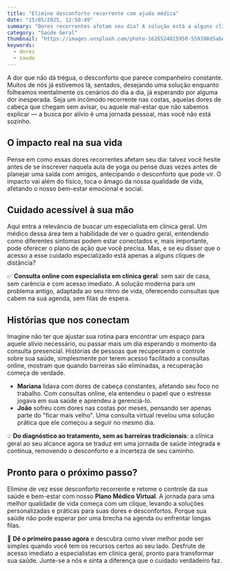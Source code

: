 ```yaml
---
title: "Elimine desconforto recorrente com ajuda médica"
date: "15/05/2025, 12:50:49"
summary: "Dores recorrentes afetam seu dia? A solução está a alguns cliques de distância com o Plano Médico Virtual da M24. Acesse especialistas com consultas online imediatas."
category: "Saúde Geral"
thumbnail: "https://images.unsplash.com/photo-1626524815950-559398d5abea?crop=entropy&cs=tinysrgb&fit=max&fm=jpg&ixid=M3w3MjUxODh8MHwxfHNlYXJjaHwxfHwlMjJDaHJvbmljJTIwcGFpbiUyMnxlbnwwfHx8fDE3NDczMjQyNDZ8MA&ixlib=rb-4.1.0&q=80&w=1080"
keywords:
  - dores
  - saude
---
```


A dor que não dá trégua, o desconforto que parece companheiro constante. Muitos de nós já estivemos lá, sentados, desejando uma solução enquanto folheamos mentalmente os cenários do dia a dia, já esperando por alguma dor inesperada. Seja um incômodo recorrente nas costas, aquelas dores de cabeça que chegam sem avisar, ou aquele mal-estar que não sabemos explicar — a busca por alívio é uma jornada pessoal, mas você não está sozinho.

## O impacto real na sua vida

Pense em como essas dores recorrentes afetam seu dia: talvez você hesite antes de se inscrever naquela aula de yoga ou pense duas vezes antes de planejar uma saída com amigos, antecipando o desconforto que pode vir. O impacto vai além do físico, toca o âmago da nossa qualidade de vida, afetando o nosso bem-estar emocional e social.

## Cuidado acessível à sua mão

Aqui entra a relevância de buscar um especialista em clínica geral. Um médico dessa área tem a habilidade de ver o quadro geral, entendendo como diferentes sintomas podem estar conectados e, mais importante, pode oferecer o plano de ação que você precisa. Mas, e se eu disser que o acesso a esse cuidado especializado está apenas a alguns cliques de distância?

✅ **Consulta online com especialista em clínica geral**: sem sair de casa, sem carência e com acesso imediato. A solução moderna para um problema antigo, adaptada ao seu ritmo de vida, oferecendo consultas que cabem na sua agenda, sem filas de espera.

## Histórias que nos conectam

Imagine não ter que ajustar sua rotina para encontrar um espaço para aquele alívio necessário, ou passar mais um dia esperando o momento da consulta presencial. Histórias de pessoas que recuperaram o controle sobre sua saúde, simplesmente por terem acesso facilitado a consultas online, mostram que quando barreiras são eliminadas, a recuperação começa de verdade. 

- **Mariana** lidava com dores de cabeça constantes, afetando seu foco no trabalho. Com consultas online, ela entendeu o papel que o estresse jogava em sua saúde e aprendeu a gerenciá-lo.
- **João** sofreu com dores nas costas por meses, pensando ser apenas parte do "ficar mais velho". Uma consulta virtual revelou uma solução prática que ele começou a seguir no mesmo dia.

💡 **Do diagnóstico ao tratamento, sem as barreiras tradicionais**: a clínica geral ao seu alcance agora se traduz em uma jornada de saúde integrada e contínua, removendo o desconforto e a incerteza de seu caminho.

## Pronto para o próximo passo?

Elimine de vez esse desconforto recorrente e retome o controle da sua saúde e bem-estar com nosso **Plano Médico Virtual**. A jornada para uma melhor qualidade de vida começa com um clique, levando a soluções personalizadas e práticas para suas dores e desconfortos. Porque sua saúde não pode esperar por uma brecha na agenda ou enfrentar longas filas.

🚀 **Dê o primeiro passo agora** e descubra como viver melhor pode ser simples quando você tem os recursos certos ao seu lado. Desfrute de acesso imediato a especialistas em clínica geral, pronto para transformar sua saúde. Junte-se a nós e sinta a diferença que o cuidado verdadeiro faz.
